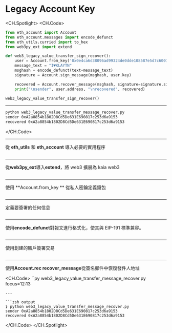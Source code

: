 # Legacy Account Key

<CH.Spotlight>
<CH.Code>

```py web3_legacy_value_transfer_message_recover.py
from eth_account import Account
from eth_account.messages import encode_defunct
from eth_utils.curried import to_hex
from web3py_ext import extend

def web3_legacy_value_transfer_sign_recover():
    user = Account.from_key('0x0e4ca6d38096ad99324de0dde108587e5d7c600165ae4cd6c2462c597458c2b8')
    message_text = "I♥KLAYTN"
    msghash = encode_defunct(text=message_text)
    signature = Account.sign_message(msghash, user.key)

    recovered = Account.recover_message(msghash, signature=signature.signature)
    print("\nsender", user.address, "\nrecovered", recovered)

web3_legacy_value_transfer_sign_recover()
```

---

```zsh output
python web3_legacy_value_transfer_message_recover.py
sender 0xA2a8854b1802D8Cd5De631E690817c253d6a9153
recovered 0xA2a8854b1802D8Cd5De631E690817c253d6a9153
```

</CH.Code>

---

從 **eth_utils** 和 **eth_account** 導入必要的實用程序

```py web3_legacy_value_transfer_message_recover.py focus=1:3

```

---

從**web3py_ext**導入**extend**，將 web3 擴展為 kaia web3

```py web3_legacy_value_transfer_message_recover.py focus=4

```

---

使用 **Account.from_key ** 從私人密鑰定義錢包

```py web3_legacy_value_transfer_message_recover.py focus=7

```

---

定義要簽署的任何信息

```py web3_legacy_value_transfer_message_recover.py focus=8

```

---

使用**encode_defunct**對報文進行格式化，使其與 EIP-191 標準兼容。

```py web3_legacy_value_transfer_message_recover.py focus=9

```

---

使用創建的賬戶簽署交易

```py web3_legacy_value_transfer_message_recover.py focus=10

```

---

使用**Account.rec recover_message**從簽名郵件中恢復發件人地址

<CH.Code>
``py web3_legacy_value_transfer_message_recover.py focus=12:13

````
---

```zsh output
❯ python web3_legacy_value_transfer_message_recover.py
sender 0xA2a8854b1802D8Cd5De631E690817c253d6a9153
recovered 0xA2a8854b1802D8Cd5De631E690817c253d6a9153
````

</CH.Code>
</CH.Spotlight>
